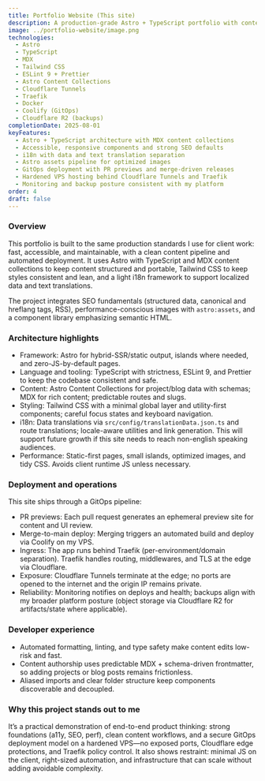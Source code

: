 ```yaml
---
title: Portfolio Website (This site)
description: A production-grade Astro + TypeScript portfolio with content collections, i18n, SEO, performance optimizations, and a GitOps deployment to a hardened VPS behind Cloudflare Tunnels and Traefik.
image: ../portfolio-website/image.png
technologies:
  - Astro
  - TypeScript
  - MDX
  - Tailwind CSS
  - ESLint 9 + Prettier
  - Astro Content Collections
  - Cloudflare Tunnels
  - Traefik
  - Docker
  - Coolify (GitOps)
  - Cloudflare R2 (backups)
completionDate: 2025-08-01
keyFeatures:
  - Astro + TypeScript architecture with MDX content collections
  - Accessible, responsive components and strong SEO defaults
  - i18n with data and text translation separation
  - Astro assets pipeline for optimized images
  - GitOps deployment with PR previews and merge-driven releases
  - Hardened VPS hosting behind Cloudflare Tunnels and Traefik
  - Monitoring and backup posture consistent with my platform
order: 4
draft: false
---
```


### Overview

This portfolio is built to the same production standards I use for client work: fast, accessible, and maintainable, with a clean content pipeline and automated deployment. It uses Astro with TypeScript and MDX content collections to keep content structured and portable, Tailwind CSS to keep styles consistent and lean, and a light i18n framework to support localized data and text translations.

The project integrates SEO fundamentals (structured data, canonical and hreflang tags, RSS), performance-conscious images with `astro:assets`, and a component library emphasizing semantic HTML.

### Architecture highlights

- Framework: Astro for hybrid-SSR/static output, islands where needed, and zero-JS-by-default pages.
- Language and tooling: TypeScript with strictness, ESLint 9, and Prettier to keep the codebase consistent and safe.
- Content: Astro Content Collections for project/blog data with schemas; MDX for rich content; predictable routes and slugs.
- Styling: Tailwind CSS with a minimal global layer and utility-first components; careful focus states and keyboard navigation.
- i18n: Data translations via `src/config/translationData.json.ts` and route translations; locale-aware utilities and
  link generation. This will support future growth if this site needs to reach non-english speaking audiences.
- Performance: Static-first pages, small islands, optimized images, and tidy CSS. Avoids client runtime JS unless necessary.

### Deployment and operations

This site ships through a GitOps pipeline:

- PR previews: Each pull request generates an ephemeral preview site for content and UI review.
- Merge-to-main deploy: Merging triggers an automated build and deploy via Coolify on my VPS.
- Ingress: The app runs behind Traefik (per-environment/domain separation). Traefik handles routing, middlewares, and TLS at the edge via Cloudflare.
- Exposure: Cloudflare Tunnels terminate at the edge; no ports are opened to the internet and the origin IP remains private.
- Reliability: Monitoring notifies on deploys and health; backups align with my broader platform posture (object storage via Cloudflare R2 for artifacts/state where applicable).

### Developer experience

- Automated formatting, linting, and type safety make content edits low-risk and fast.
- Content authorship uses predictable MDX + schema-driven frontmatter, so adding projects or blog posts remains frictionless.
- Aliased imports and clear folder structure keep components discoverable and decoupled.

### Why this project stands out to me

It’s a practical demonstration of end-to-end product thinking: strong foundations (a11y, SEO, perf), clean content workflows, and a secure GitOps deployment model on a hardened VPS—no exposed ports, Cloudflare edge protections, and Traefik policy control. It also shows restraint: minimal JS on the client, right-sized automation, and infrastructure that can scale without adding avoidable complexity.
